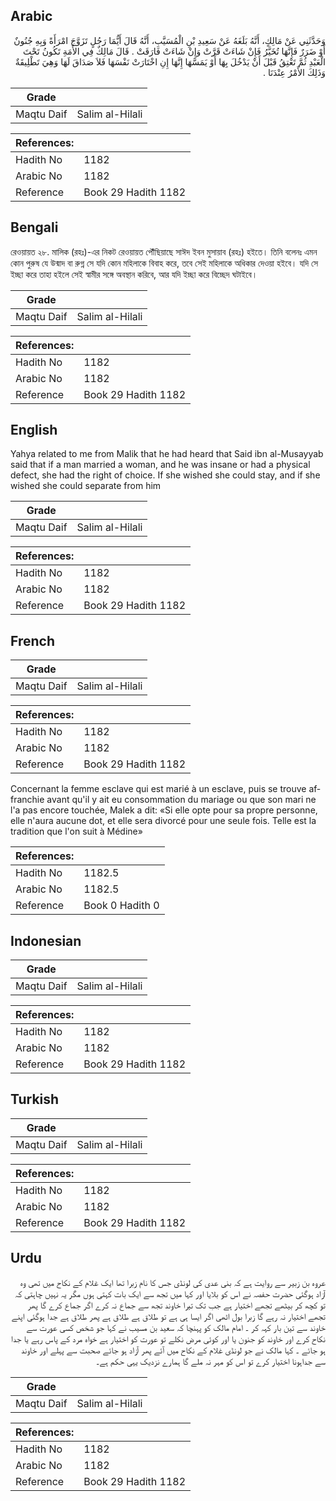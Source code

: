 ## Arabic


<div dir="rtl" lang="ar" style={{fontSize:'larger',backgroundColor:'#f8f9fa',padding:20}}>
وَحَدَّثَنِي عَنْ مَالِكٍ، أَنَّهُ بَلَغَهُ عَنْ سَعِيدِ بْنِ الْمُسَيَّبِ، أَنَّهُ قَالَ أَيُّمَا رَجُلٍ تَزَوَّجَ امْرَأَةً وَبِهِ جُنُونٌ أَوْ ضَرَرٌ فَإِنَّهَا تُخَيَّرُ فَإِنْ شَاءَتْ قَرَّتْ وَإِنْ شَاءَتْ فَارَقَتْ ‏.‏ قَالَ مَالِكٌ فِي الأَمَةِ تَكُونُ تَحْتَ الْعَبْدِ ثُمَّ تَعْتِقُ قَبْلَ أَنْ يَدْخُلَ بِهَا أَوْ يَمَسَّهَا إِنَّهَا إِنِ اخْتَارَتْ نَفْسَهَا فَلاَ صَدَاقَ لَهَا وَهِيَ تَطْلِيقَةٌ وَذَلِكَ الأَمْرُ عِنْدَنَا ‏.‏
</div>
<div style={{backgroundColor:'#f8f9fa',padding:20, marginBottom: 10}}><table> <thead> <tr> <th>Grade</th> <th></th> </tr> </thead> <tbody> <tr><td>Maqtu Daif</td><td>Salim al-Hilali</td></tr></tbody></table><table> <thead> <tr> <th>References:</th> <th></th> </tr> </thead> <tbody><tr><td>Hadith No</td><td>1182</td></tr><tr><td>Arabic No</td><td>1182</td></tr><tr><td>Reference</td><td>Book 29 Hadith 1182</td></tr></tbody></table></div>

## Bengali


<div dir="ltr" lang="bn" style={{fontSize:'larger',backgroundColor:'#f8f9fa',padding:20}}>
রেওয়ায়ত ২৮. মালিক (রহঃ)-এর নিকট রেওয়ায়ত পৌঁছিয়াছে সাঈদ ইবন মুসায়াব (রহঃ) হইতে। তিনি বলেনঃ এমন কোন পুরুষ যে উন্মাদ বা রুগ্ন সে যদি কোন মহিলাকে বিবাহ করে, তবে সেই মহিলাকে অধিকার দেওয়া হইবে। যদি সে ইচ্ছা করে তাহা হইলে সেই স্বামীর সঙ্গে অবস্থান করিবে, আর যদি ইচ্ছা করে বিচ্ছেদ ঘটাইবে।
</div>
<div style={{backgroundColor:'#f8f9fa',padding:20, marginBottom: 10}}><table> <thead> <tr> <th>Grade</th> <th></th> </tr> </thead> <tbody> <tr><td>Maqtu Daif</td><td>Salim al-Hilali</td></tr></tbody></table><table> <thead> <tr> <th>References:</th> <th></th> </tr> </thead> <tbody><tr><td>Hadith No</td><td>1182</td></tr><tr><td>Arabic No</td><td>1182</td></tr><tr><td>Reference</td><td>Book 29 Hadith 1182</td></tr></tbody></table></div>

## English


<div dir="ltr" lang="en" style={{fontSize:'larger',backgroundColor:'#f8f9fa',padding:20}}>
Yahya related to me from Malik that he had heard that Said ibn al-Musayyab said that if a man married a woman, and he was insane or had a physical defect, she had the right of choice. If she wished she could stay, and if she wished she could separate from him
</div>
<div style={{backgroundColor:'#f8f9fa',padding:20, marginBottom: 10}}><table> <thead> <tr> <th>Grade</th> <th></th> </tr> </thead> <tbody> <tr><td>Maqtu Daif</td><td>Salim al-Hilali</td></tr></tbody></table><table> <thead> <tr> <th>References:</th> <th></th> </tr> </thead> <tbody><tr><td>Hadith No</td><td>1182</td></tr><tr><td>Arabic No</td><td>1182</td></tr><tr><td>Reference</td><td>Book 29 Hadith 1182</td></tr></tbody></table></div>

## French


<div dir="ltr" lang="fr" style={{fontSize:'larger',backgroundColor:'#f8f9fa',padding:20}}>

</div>
<div style={{backgroundColor:'#f8f9fa',padding:20, marginBottom: 10}}><table> <thead> <tr> <th>Grade</th> <th></th> </tr> </thead> <tbody> <tr><td>Maqtu Daif</td><td>Salim al-Hilali</td></tr></tbody></table><table> <thead> <tr> <th>References:</th> <th></th> </tr> </thead> <tbody><tr><td>Hadith No</td><td>1182</td></tr><tr><td>Arabic No</td><td>1182</td></tr><tr><td>Reference</td><td>Book 29 Hadith 1182</td></tr></tbody></table></div>


<div dir="ltr" lang="fr" style={{fontSize:'larger',backgroundColor:'#f8f9fa',padding:20}}>
Concernant la femme esclave qui est marié à un esclave, puis se trouve affranchie avant qu'il y ait eu consommation du mariage ou que son mari ne l'a pas encore touchée, Malek a dit: «Si elle opte pour sa propre personne, elle n'aura aucune dot, et elle sera divorcé pour une seule fois. Telle est la tradition que l'on suit à Médine»
</div>
<div style={{backgroundColor:'#f8f9fa',padding:20, marginBottom: 10}}><table> <thead> <tr> <th>References:</th> <th></th> </tr> </thead> <tbody><tr><td>Hadith No</td><td>1182.5</td></tr><tr><td>Arabic No</td><td>1182.5</td></tr><tr><td>Reference</td><td>Book 0 Hadith 0</td></tr></tbody></table></div>

## Indonesian


<div dir="ltr" lang="id" style={{fontSize:'larger',backgroundColor:'#f8f9fa',padding:20}}>

</div>
<div style={{backgroundColor:'#f8f9fa',padding:20, marginBottom: 10}}><table> <thead> <tr> <th>Grade</th> <th></th> </tr> </thead> <tbody> <tr><td>Maqtu Daif</td><td>Salim al-Hilali</td></tr></tbody></table><table> <thead> <tr> <th>References:</th> <th></th> </tr> </thead> <tbody><tr><td>Hadith No</td><td>1182</td></tr><tr><td>Arabic No</td><td>1182</td></tr><tr><td>Reference</td><td>Book 29 Hadith 1182</td></tr></tbody></table></div>

## Turkish


<div dir="ltr" lang="tr" style={{fontSize:'larger',backgroundColor:'#f8f9fa',padding:20}}>

</div>
<div style={{backgroundColor:'#f8f9fa',padding:20, marginBottom: 10}}><table> <thead> <tr> <th>Grade</th> <th></th> </tr> </thead> <tbody> <tr><td>Maqtu Daif</td><td>Salim al-Hilali</td></tr></tbody></table><table> <thead> <tr> <th>References:</th> <th></th> </tr> </thead> <tbody><tr><td>Hadith No</td><td>1182</td></tr><tr><td>Arabic No</td><td>1182</td></tr><tr><td>Reference</td><td>Book 29 Hadith 1182</td></tr></tbody></table></div>

## Urdu


<div dir="rtl" lang="ur" style={{fontSize:'larger',backgroundColor:'#f8f9fa',padding:20}}>
عروہ بن زبیر سے روایت ہے کہ بنی عدی کی لونڈی جس کا نام زبرا تھا ایک غلام کے نکاح میں تھی وہ آزاد ہوگئی حضرت حفصہ نے اس کو بلایا اور کہا میں تجھ سے ایک بات کہتی ہوں مگر یہ نہیں چاہتی کہ تو کچھ کر بیٹھے تجھے اختیار ہے جب تک تیرا خاوند تجھ سے جماع نہ کرے اگر جماع کرے گا پھر تجھے اختیار نہ رہے گا زبرا بول اٹھی اگر ایسا ہی ہے تو طلاق ہے طلاق ہے پھر طلاق ہے جدا ہوگئی اپنے خاوند سے تین بار کہہ کر ۔ امام مالک کو پہنچا کہ سعید بن مسیب نے کہا جو شخص کسی عورت سے نکاح کرے اور خاوند کو جنون یا اور کوئی مرض نکلے تو عورت کو اختیار ہے خواہ مرد کے پاس رہے یا جدا ہو جائے ۔ کہا مالک نے جو لونڈی غلام کے نکاح میں آئے پھر آزاد ہو جائے صحبت سے پہلے اور خاوند سے جداہونا اختیار کرے تو اس کو مہر نہ ملے گا ہمارے نزدیک یہی حکم ہے۔
</div>
<div style={{backgroundColor:'#f8f9fa',padding:20, marginBottom: 10}}><table> <thead> <tr> <th>Grade</th> <th></th> </tr> </thead> <tbody> <tr><td>Maqtu Daif</td><td>Salim al-Hilali</td></tr></tbody></table><table> <thead> <tr> <th>References:</th> <th></th> </tr> </thead> <tbody><tr><td>Hadith No</td><td>1182</td></tr><tr><td>Arabic No</td><td>1182</td></tr><tr><td>Reference</td><td>Book 29 Hadith 1182</td></tr></tbody></table></div>